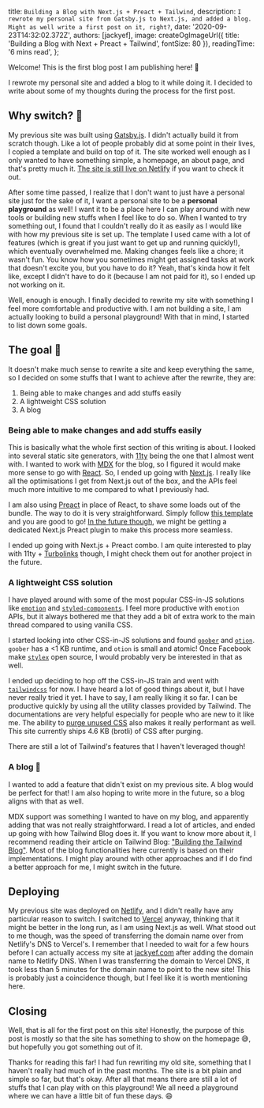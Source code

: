 
  title: `Building a Blog with Next.js + Preact + Tailwind`,
  description: `I rewrote my personal site from Gatsby.js to Next.js, and added a blog. Might as well write a first post on it, right?`,
  date: '2020-09-23T14:32:02.372Z',
  authors: [jackyef],
  image: createOgImageUrl({ title: 'Building a Blog with Next + Preact + Tailwind', fontSize: 80 }),
  readingTime: '6 mins read',
};

<!--start-->

Welcome! This is the first blog post I am publishing here! 🎉

I rewrote my personal site and added a blog to it while doing it. I decided to write about 
some of my thoughts during the process for the first post.

<!--more-->

## Why switch? 🤔

My previous site was built using [Gatsby.js](https://www.gatsbyjs.com/). I didn't actually build it 
from scratch though. Like a lot of people probably did at some point in their lives, I copied
a template and build on top of it. The site worked well enough as I only wanted to have something
simple, a homepage, an about page, and that's pretty much it. [The site is still live on Netlify](https://jackyef.netlify.app)
if you want to check it out.

After some time passed, I realize that I don't want to just have a personal site just for the sake of it,
I want a personal site to be a **personal playground** as well! I want it to be a place here I can play around 
with new tools or building new stuffs when I feel like to do so. When I wanted to try something out, I found 
that I couldn't really do it as easily as I would like with how my previous site is set up. The template I used 
came with a lot of features (which is great if you just want to get up and running quickly!), which eventually
overwhelmed me. Making changes feels like a chore; it wasn't fun. You know how you sometimes might get 
assigned tasks at work that doesn't excite you, but you have to do it? Yeah, that's kinda how it felt like, except
I didn't have to do it (because I am not paid for it), so I ended up not working on it.

Well, enough is enough. I finally decided to rewrite my site with something I feel more comfortable and productive with.
I am not building a site, I am actually looking to build a personal playground! With that in mind, I 
started to list down some goals.

## The goal 🏁

It doesn't make much sense to rewrite a site and keep everything the same, so I decided on some 
stuffs that I want to achieve after the rewrite, they are:

1. Being able to make changes and add stuffs easily
2. A lightweight CSS solution
3. A blog

### Being able to make changes and add stuffs easily

This is basically what the whole first section of this writing is about. I looked into several static
site generators, with [11ty](https://www.11ty.dev/) being the one that I almost went with. 
I wanted to work with [MDX](https://mdxjs.com/) for the blog, so I figured it would make more sense to go with 
[React](https://reactjs.org/). So, I ended up going with [Next.js](https://nextjs.org/). 
I really like all the optimisations I get from Next.js out of the box, and the APIs feel much more intuitive 
to me compared to what I previously had.

I am also using [Preact](https://preactjs.com/) in place of React, to shave some loads out of the bundle. The way to do it is very straightforward.
Simply follow [this template](https://github.com/vercel/next.js/tree/canary/examples/using-preact) and you are good to go!
[In the future though](https://github.com/vercel/next.js/issues/13969#issuecomment-641540051), 
we might be getting a dedicated Next.js Preact plugin to make this process more seamless.

I ended up going with Next.js + Preact combo. 
I am quite interested to play with 11ty + [Turbolinks](https://github.com/turbolinks/turbolinks) though, I might
check them out for another project in the future.

### A lightweight CSS solution 

I have played around with some of the most popular CSS-in-JS solutions like 
[`emotion`](https://github.com/emotion-js/emotion) and [`styled-components`](https://github.com/styled-components/styled-components). 
I feel more productive with `emotion` APIs, but it always bothered me 
that they add a bit of extra work to the main thread compared to using vanilla CSS.

I started looking into other CSS-in-JS solutions and found [`goober`](https://github.com/cristianbote/goober) and
[`otion`](https://github.com/kripod/otion). `goober` has a <1 KB runtime, and `otion` is small and atomic! Once Facebook
make [`stylex`](https://youtu.be/9JZHodNR184?t=319) open source, I would probably very be interested in that as well.

I ended up deciding to hop off the CSS-in-JS train and went with [`tailwindcss`](https://tailwindcss.com/) for now. I have 
heard a lot of good things about it, but I have never really tried it yet. I have to say, I am really liking it so far.
I can be productive quickly by using all the utility classes provided by Tailwind. The documentations are very helpful 
especially for people who are new to it like me. The ability to [purge unused CSS](https://tailwindcss.com/docs/controlling-file-size) also 
makes it really performant as well. This site currently ships 4.6 KB (brotli) of CSS after purging.

There are still a lot of Tailwind's features that I haven't leveraged though!

### A blog 📝

I wanted to add a feature that didn't exist on my previous site. A blog would be perfect for that!
I am also hoping to write more in the future, so a blog aligns with that as well.

MDX support was something I wanted to have on my blog, and apparently adding that was not really straightforward. 
I read a lot of articles, and ended up going with how Tailwind Blog does it. If you want to know more about it, 
I recommend reading their article on Tailwind Blog: ["Building the Tailwind Blog"](https://blog.tailwindcss.com/building-the-tailwind-blog).
Most of the blog functionalities here currently is based on their implementations. I might play around 
with other approaches and if I do find a better approach for me, I might switch in the future.

## Deploying

My previous site was deployed on [Netlify](https://www.netlify.com/), and I didn't really have any particular reason to switch.
I switched to [Vercel](https://vercel.com/) anyway, thinking that it might be better in the long run, as I am using Next.js as well.
What stood out to me though, was the speed of transferring the domain name over from Netlify's DNS to Vercel's. 
I remember that I needed to wait for a few hours before I can actually access my site at [jackyef.com](https://jackyef.com)
after adding the domain name to Netlify DNS. When I was transferring the domain to Vercel DNS, it took
less than 5 minutes for the domain name to point to the new site! This is probably just a coincidence though, but 
I feel like it is worth mentioning here.

## Closing

Well, that is all for the first post on this site! Honestly, the purpose of this post is mostly 
so that the site has something to show on the homepage 😅, 
but hopefully you got something out of it. 

Thanks for reading this far! I had fun rewriting my old site, something that I haven't really had much of 
in the past months. The site is a bit plain and simple so far, but that's okay. After all that means there are still 
a lot of stuffs that I can play with on this playground! 
We all need a playground where we can have a little bit of fun these days. 😄

